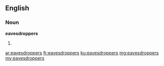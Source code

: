 ==English==

===Noun===
'''eavesdroppers'''

# {{plural of|eavesdropper}}

[[ar:eavesdroppers]]
[[fr:eavesdroppers]]
[[ku:eavesdroppers]]
[[mg:eavesdroppers]]
[[my:eavesdroppers]]